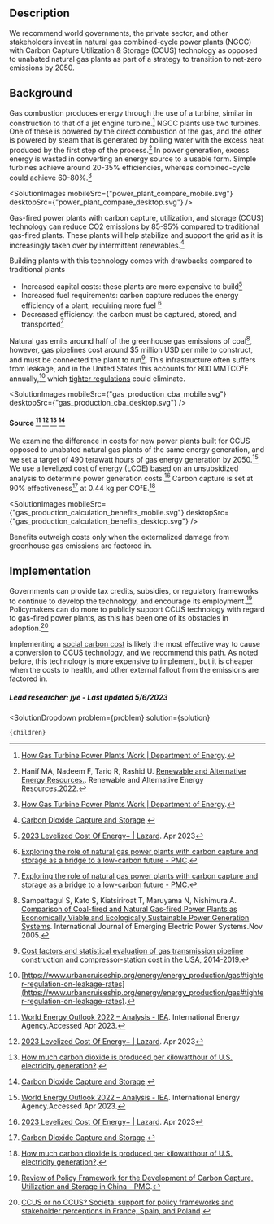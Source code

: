 


## Description


We recommend world governments, the private sector, and other stakeholders invest in natural gas combined-cycle power plants (NGCC) with Carbon Capture Utilization & Storage (CCUS) technology as opposed to unabated natural gas plants as part of a strategy to transition to net-zero emissions by 2050.


## Background


Gas combustion produces energy through the use of a turbine, similar in construction to that of a jet engine turbine.[^"5"] NGCC plants use two turbines. One of these is powered by the direct combustion of the gas, and the other is powered by steam that is generated by boiling water with the excess heat produced by the first step of the process.[^"7"] In power generation, excess energy is wasted in converting an energy source to a usable form. Simple turbines achieve around 20-35% efficiencies, whereas combined-cycle could achieve 60-80%.[^"5"]


<SolutionImages
 mobileSrc={"power_plant_compare_mobile.svg"}
 desktopSrc={"power_plant_compare_desktop.svg"}
/>

Gas-fired power plants with carbon capture, utilization, and storage (CCUS) technology can reduce CO2 emissions by 85-95% compared to traditional gas-fired plants. These plants will help stabilize and support the grid as it is increasingly taken over by intermittent renewables.[^"1"]


Building plants with this technology comes with drawbacks compared to traditional plants
- Increased capital costs: these plants are more expensive to build[^"21"]
- Increased fuel requirements: carbon capture reduces the energy efficiency of a plant, requiring more fuel [^"2"]
- Decreased efficiency: the carbon must be captured, stored, and transported[^"2"]

Natural gas emits around half of the greenhouse gas emissions of coal[^"9"], however, gas pipelines cost around $5 million USD per mile to construct, and must be connected the plant to run[^"10"]. This infrastructure often suffers from leakage, and in the United States this accounts for 800 MMTCO²E annually,[^"11"] which [tighter regulations](https://www.urbancruiseship.org/energy/energy_production/gas#tighter-regulation-on-leakage-rates) could eliminate.




<SolutionImages
 mobileSrc={"gas_production_cba_mobile.svg"}
 desktopSrc={"gas_production_cba_desktop.svg"}
/>
#### Source [^"26"] [^"21"] [^"12"] [^"1"]



We examine the difference in costs for new power plants built for CCUS opposed to unabated natural gas plants of the same energy generation, and we set a target of 490 terawatt hours of gas energy generation by 2050.[^"26"] We use a levelized cost of energy (LCOE) based on an unsubsidized analysis to determine power generation costs.[^"21"] Carbon capture is set at 90% effectiveness[^"1"] at 0.44 kg per CO²E.[^"12"]







<SolutionImages
 mobileSrc={"gas_production_calculation_benefits_mobile.svg"}
 desktopSrc={"gas_production_calculation_benefits_desktop.svg"}
/>


Benefits outweigh costs only when the externalized damage from greenhouse gas emissions are factored in. 


## Implementation




Governments can provide tax credits, subsidies, or regulatory frameworks to continue to develop the technology, and encourage its employment.[^"3"] Policymakers can do more to publicly support CCUS technology with regard to gas-fired power plants, as this has been one of its obstacles in adoption.[^"4"] 


Implementing a [social carbon cost](https://www.urbancruiseship.org/energy/energy_socioeconomics/carbon_pricing_e) is likely the most effective way to cause a conversion to CCUS technology, and we recommend this path. As noted before, this technology is more expensive to implement, but it is cheaper when the costs to health, and other external fallout from the emissions are factored in.

##### Lead researcher: jye - Last updated 5/6/2023

[^"1"]:  [Carbon Dioxide Capture and Storage](https://archive.ipcc.ch/pdf/special-reports/srccs/srccs_wholereport.pdf). 
[^"2"]:  [Exploring the role of natural gas power plants with carbon capture and storage as a bridge to a low-carbon future - PMC](https://www.ncbi.nlm.nih.gov/pmc/articles/PMC7252577/). 
[^"3"]:  [Review of Policy Framework for the Development of Carbon Capture, Utilization and Storage in China - PMC](https://www.ncbi.nlm.nih.gov/pmc/articles/PMC9778907/). 
[^"4"]:  [CCUS or no CCUS? Societal support for policy frameworks and stakeholder perceptions in France, Spain, and Poland](https://onlinelibrary.wiley.com/doi/10.1002/ghg.2195). 
[^"5"]:  [How Gas Turbine Power Plants Work | Department of Energy](https://www.energy.gov/fecm/how-gas-turbine-power-plants-work). 
[^"6"]:  [Achieving the Paris Climate Agreement Goals](https://link.springer.com/book/10.1007/978-3-030-05843-2). Book.2019
[^"7"]: Hanif MA, Nadeem F, Tariq R, Rashid U.  [Renewable and Alternative Energy Resources.](https://www.sciencedirect.com/science/article/abs/pii/B9780128181508000083). Renewable and Alternative Energy Resources.2022.
[^"8"]:  [Scaling up energy transition investments to meet the 1.5°C goa](https://www.irena.org/Digital-content/Digital-Story/2023/Mar/Scaling-up-energy-transition-investments-to-meet-the-1-point-5-degrees-celsius-goal/detail). International Renewable Energy Agency.Accessed Apr 2023.
[^"9"]: Sampattagul S, Kato S, Kiatsiriroat T, Maruyama N, Nishimura A. [Comparison of Coal-fired and Natural Gas-fired Power Plants as Economically Viable and Ecologically Sustainable Power Generation Systems](https://www.researchgate.net/publication/245551195_Comparison_of_Coal-fired_and_Natural_Gas-fired_Power_Plants_as_Economically_Viable_and_Ecologically_Sustainable_Power_Generation_Systems). International Journal of Emerging Electric Power Systems.Nov 2005.
[^"10"]:  [Cost factors and statistical evaluation of gas transmission pipeline construction and compressor-station cost in the USA, 2014-2019](https://www.inderscienceonline.com/doi/abs/10.1504/IJOGCT.2021.114068). 
[^"11"]:  [https://www.urbancruiseship.org/energy/energy_production/gas#tighter-regulation-on-leakage-rates](https://www.urbancruiseship.org/energy/energy_production/gas#tighter-regulation-on-leakage-rates). 
[^"12"]:  [How much carbon dioxide is produced per kilowatthour of U.S. electricity generation?](https://www.eia.gov/tools/faqs/faq.php?id=74&t=11). 
[^"13"]:  [](). 
[^"14"]:  [](). 
[^"15"]:  [](). 
[^"16"]:  [Net Zero by 2050 – Analysis - IEA](https://www.iea.org/reports/net-zero-by-2050). International Energy Agency.May 2021.
[^"17"]:  [](). 
[^"18"]:  [](). 
[^"19"]:  [](). 
[^"20"]:  [](). 
[^"21"]:  [2023 Levelized Cost Of Energy+ | Lazard](https://www.lazard.com/research-insights/2023-levelized-cost-of-energyplus/). Apr 2023
[^"22"]:  [](). 
[^"23"]:  [GHG Emission Factors Hub | US EPA](https://www.epa.gov/climateleadership/ghg-emission-factors-hub). United States Envrionmental Protection Agency.Accessed Apr 2023.
[^"24"]:  [Greenhouse Gas Equivalencies Calculator | US EPA](https://www.epa.gov/energy/greenhouse-gas-equivalencies-calculator#results). United States Envrionmental Protection Agency.Accessed Apr 2023.
[^"25"]:  [](). 
[^"26"]:  [World Energy Outlook 2022 – Analysis - IEA](https://www.iea.org/reports/world-energy-outlook-2022). International Energy Agency.Accessed Apr 2023.
[^"27"]:  [](). 

  <SolutionDropdown 
    problem={problem} 
    solution={solution}
  >
    {children}
  </SolutionDropdown>